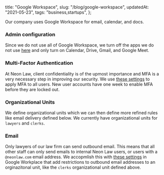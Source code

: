   title: "Google Workspace",
  slug: "/blog/google-workspace",
  updatedAt: "2021-05-23",
  tags: "business,startups",
};

Our company uses Google Workspace for email, calendar, and docs.

### Admin configuration

Since we do not use all of Google Workspace, we turn off the apps we do not use
[here](https://admin.google.com/ac/appslist/core) and only turn on Calendar,
Drive, Gmail, and Google Meet.

### Multi-Factor Authentication

At Neon Law, client confidentiality is of the upmost importance and MFA is a
very necessary step in improving our security. We use [these
settings](https://admin.google.com/ac/security/2sv) to apply MFA to all users.
New user accounts have one week to enable MFA before they are locked out.

### Organizational Units

We define organizational units which we can then define more refined rules like
email delivery defined below. We currently have organizational units for
`lawyers` and `clerks`.

### Email

Only lawyers of our law firm can send outbound email. This means that all other
staff can only send emails to internal Neon Law users, or users with a
`@neonlaw.com` email address. We accopmlish this with [these
settings](https://support.google.com/a/answer/2640542)
in Google Workplace that add restrictions to outbound email addresses to an
orginazitonal unit, like the `clerks` organizational unit defined above.
